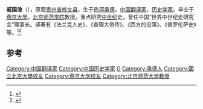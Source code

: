'''戚国淦'''（{{bd|1918年||2010年|7月21日}}），原籍[[贵州省|贵州省]][[修文县|修文县]]，生于[[热河|热河]][[承德|承德]]，[[中国|中国]][[翻译家|翻译家]]，[[历史学家|历史学家]]。毕业于[[燕京大学|燕京大学]]。[[北京师范学院|北京师范学院]]教授。重点研究[[中世纪|中世纪]]史，曾任中国“世界中世纪史研究会”理事长。译著有《法兰克人史》、《查理大帝传》、《西方的没落》、《佛罗伦萨史》等。<ref>{{cite web |title=经济-社会史评论-学者访谈 |url=http://eshistory.com/xuezhe/xuezhe/xuezhe039.htm |website=天津师范大学欧洲文明研究院 |accessdate=2019-06-22 |archive-date=2016-08-17 |archive-url=https://web.archive.org/web/20160817223329/http://eshistory.com/xuezhe/xuezhe/xuezhe039.htm |dead-url=no }}</ref><ref>{{cite web |title=历史学院举办“纪念戚国淦先生百年诞辰暨世界中世纪史学术研讨会” |url=https://www.cnu.edu.cn/jdxw/jdxw/144276.htm |website=首都师范大学 |accessdate=2019-06-22 |archive-url=https://web.archive.org/web/20190622123112/https://www.cnu.edu.cn/jdxw/jdxw/144276.htm |archive-date=2019-06-22 |dead-url=yes }}</ref>

==参考==
{{reflist}}

{{Authority control}}
{{DEFAULTSORT:qi guogan}}
[[Category:中国翻译家|Category:中国翻译家]]
[[Category:中国历史学家|Category:中国历史学家]]
[[Category:戚姓|G]]
[[Category:承德人|Category:承德人]]
[[Category:國立北京大學校友|Category:國立北京大學校友]]
[[Category:燕京大学校友|Category:燕京大学校友]]
[[Category:北京师范大学教授|Category:北京师范大学教授]]
{{China-academic-bio-stub}}